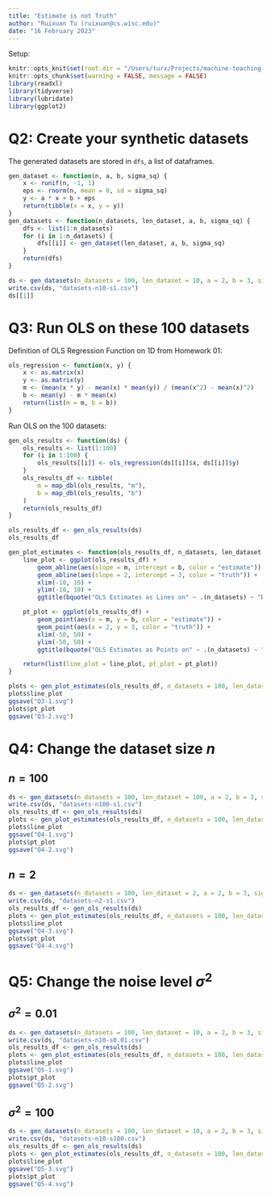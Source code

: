 ```yaml
---
title: "Estimate is not Truth"
author: "Ruixuan Tu (ruixuan@cs.wisc.edu)"
date: "16 February 2023"
---
```


Setup:

```r
knitr::opts_knit$set(root.dir = "/Users/turx/Projects/machine-teaching-23sp/hw02-estimate-truth")
knitr::opts_chunk$set(warning = FALSE, message = FALSE)
library(readxl)
library(tidyverse)
library(lubridate)
library(ggplot2)
```

# Q2: Create your synthetic datasets

The generated datasets are stored in `dfs`, a list of dataframes.

```r
gen_dataset <- function(n, a, b, sigma_sq) {
    x <- runif(n, -1, 1)
    eps <- rnorm(n, mean = 0, sd = sigma_sq)
    y <- a * x + b + eps
    return(tibble(x = x, y = y))
}
gen_datasets <- function(n_datasets, len_dataset, a, b, sigma_sq) {
    dfs <- list(1:n_datasets)
    for (i in 1:n_datasets) {
        dfs[[i]] <- gen_dataset(len_dataset, a, b, sigma_sq)
    }
    return(dfs)
}

ds <- gen_datasets(n_datasets = 100, len_dataset = 10, a = 2, b = 3, sigma_sq = 1)
write.csv(ds, "datasets-n10-s1.csv")
ds[[1]]
```

# Q3: Run OLS on these 100 datasets

Definition of OLS Regression Function on 1D from Homework 01:

```r
ols_regression <- function(x, y) {
    x <- as.matrix(x)
    y <- as.matrix(y)
    m <- (mean(x * y) - mean(x) * mean(y)) / (mean(x^2) - mean(x)^2)
    b <- mean(y) - m * mean(x)
    return(list(m = m, b = b))
}
```

Run OLS on the 100 datasets:

```r
gen_ols_results <- function(ds) {
    ols_results <- list(1:100)
    for (i in 1:100) {
        ols_results[[i]] <- ols_regression(ds[[i]]$x, ds[[i]]$y)
    }
    ols_results_df <- tibble(
        m = map_dbl(ols_results, "m"),
        b = map_dbl(ols_results, "b")
    )
    return(ols_results_df)
}

ols_results_df <- gen_ols_results(ds)
ols_results_df
```

```r
gen_plot_estimates <- function(ols_results_df, n_datasets, len_dataset, sigma_sq) {
    line_plot <- ggplot(ols_results_df) +
        geom_abline(aes(slope = m, intercept = b, color = "estimate")) +
        geom_abline(aes(slope = 2, intercept = 3, color = "truth")) +
        xlim(-10, 10) +
        ylim(-10, 10) +
        ggtitle(bquote("OLS Estimates as Lines on" ~ .(n_datasets) ~ "Datasets with" ~ n == .(len_dataset) ~ "and" ~ sigma^2 == .(sigma_sq)))

    pt_plot <- ggplot(ols_results_df) +
        geom_point(aes(x = m, y = b, color = "estimate")) +
        geom_point(aes(x = 2, y = 3, color = "truth")) +
        xlim(-50, 50) +
        ylim(-50, 50) +
        ggtitle(bquote("OLS Estimates as Points on" ~ .(n_datasets) ~ "Datasets with" ~ n == .(len_dataset) ~ "and" ~ sigma^2 == .(sigma_sq)))

    return(list(line_plot = line_plot, pt_plot = pt_plot))
}

plots <- gen_plot_estimates(ols_results_df, n_datasets = 100, len_dataset = 10, sigma_sq = 1)
plots$line_plot
ggsave("Q3-1.svg")
plots$pt_plot
ggsave("Q3-2.svg")
```

# Q4: Change the dataset size $n$

## $n = 100$

```r
ds <- gen_datasets(n_datasets = 100, len_dataset = 100, a = 2, b = 3, sigma_sq = 1)
write.csv(ds, "datasets-n100-s1.csv")
ols_results_df <- gen_ols_results(ds)
plots <- gen_plot_estimates(ols_results_df, n_datasets = 100, len_dataset = 100, sigma_sq = 1)
plots$line_plot
ggsave("Q4-1.svg")
plots$pt_plot
ggsave("Q4-2.svg")
```

## $n = 2$

```r
ds <- gen_datasets(n_datasets = 100, len_dataset = 2, a = 2, b = 3, sigma_sq = 1)
write.csv(ds, "datasets-n2-s1.csv")
ols_results_df <- gen_ols_results(ds)
plots <- gen_plot_estimates(ols_results_df, n_datasets = 100, len_dataset = 2, sigma_sq = 1)
plots$line_plot
ggsave("Q4-3.svg")
plots$pt_plot
ggsave("Q4-4.svg")
```

# Q5: Change the noise level $\sigma^2$

## $\sigma^2 = 0.01$

```r
ds <- gen_datasets(n_datasets = 100, len_dataset = 10, a = 2, b = 3, sigma_sq = 0.01)
write.csv(ds, "datasets-n10-s0.01.csv")
ols_results_df <- gen_ols_results(ds)
plots <- gen_plot_estimates(ols_results_df, n_datasets = 100, len_dataset = 10, sigma_sq = 0.01)
plots$line_plot
ggsave("Q5-1.svg")
plots$pt_plot
ggsave("Q5-2.svg")
```

## $\sigma^2 = 100$

```r
ds <- gen_datasets(n_datasets = 100, len_dataset = 10, a = 2, b = 3, sigma_sq = 100)
write.csv(ds, "datasets-n10-s100.csv")
ols_results_df <- gen_ols_results(ds)
plots <- gen_plot_estimates(ols_results_df, n_datasets = 100, len_dataset = 10, sigma_sq = 100)
plots$line_plot
ggsave("Q5-3.svg")
plots$pt_plot
ggsave("Q5-4.svg")
```
